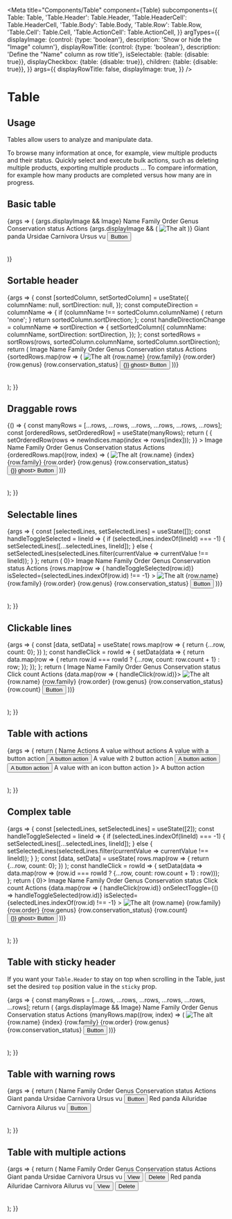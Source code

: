 
<Meta
  title="Components/Table"
  component={Table}
  subcomponents={{
    Table: Table,
    'Table.Header': Table.Header,
    'Table.HeaderCell': Table.HeaderCell,
    'Table.Body': Table.Body,
    'Table.Row': Table.Row,
    'Table.Cell': Table.Cell,
    'Table.ActionCell': Table.ActionCell,
  }}
  argTypes={{
    displayImage: {control: {type: 'boolean'}, description: 'Show or hide the "Image" column'},
    displayRowTitle: {control: {type: 'boolean'}, description: 'Define the "Name" column as row title'},
    isSelectable: {table: {disable: true}},
    displayCheckbox: {table: {disable: true}},
    children: {table: {disable: true}},
  }}
  args={{
    displayRowTitle: false,
    displayImage: true,
  }}
/>

# Table

## Usage

Tables allow users to analyze and manipulate data.

To browse many information at once, for example, view multiple products and their status.
Quickly select and execute bulk actions, such as deleting multiple products, exporting multiple products ...
To compare information, for example how many products are completed versus how many are in progress.

## Basic table

<Canvas>
  <Story name="Standard">
    {args => (
      <Table>
        <Table.Header>
          {args.displayImage && <Table.HeaderCell>Image</Table.HeaderCell>}
          <Table.HeaderCell>Name</Table.HeaderCell>
          <Table.HeaderCell>Family</Table.HeaderCell>
          <Table.HeaderCell>Order</Table.HeaderCell>
          <Table.HeaderCell>Genus</Table.HeaderCell>
          <Table.HeaderCell>Conservation status</Table.HeaderCell>
          <Table.HeaderCell>Actions</Table.HeaderCell>
        </Table.Header>
        <Table.Body>
          <Table.Row>
            {args.displayImage && (
              <Table.Cell>
                <Image src="https://picsum.photos/seed/akeneo/200/140" alt="The alt" />
              </Table.Cell>
            )}
            <Table.Cell rowTitle={args.displayRowTitle}>Giant panda</Table.Cell>
            <Table.Cell>Ursidae</Table.Cell>
            <Table.Cell>Carnivora</Table.Cell>
            <Table.Cell>Ursus</Table.Cell>
            <Table.Cell>
              <Badge level="warning">vu</Badge>
            </Table.Cell>
            <Table.ActionCell>
              <Button level="primary" ghost>
                Button
              </Button>
            </Table.ActionCell>
          </Table.Row>
        </Table.Body>
      </Table>
    )}
  </Story>
</Canvas>

<ArgsTable story="Standard" />

## Sortable header

<Canvas>
  <Story name="Sortable header">
    {args => {
      const [sortedColumn, setSortedColumn] = useState({
        columnName: null,
        sortDirection: null,
      });
      const computeDirection = columnName => {
        if (columnName !== sortedColumn.columnName) {
          return 'none';
        }
        return sortedColumn.sortDirection;
      };
      const handleDirectionChange = columnName => sortDirection => {
        setSortedColumn({
          columnName: columnName,
          sortDirection: sortDirection,
        });
      };
      const sortedRows = sortRows(rows, sortedColumn.columnName, sortedColumn.sortDirection);
      return (
        <Table>
          <Table.Header>
            <Table.HeaderCell>Image</Table.HeaderCell>
            <Table.HeaderCell
              isSortable={true}
              onDirectionChange={handleDirectionChange('name')}
              sortDirection={computeDirection('name')}
            >
              Name
            </Table.HeaderCell>
            <Table.HeaderCell
              isSortable={true}
              onDirectionChange={handleDirectionChange('family')}
              sortDirection={computeDirection('family')}
            >
              Family
            </Table.HeaderCell>
            <Table.HeaderCell>Order</Table.HeaderCell>
            <Table.HeaderCell>Genus</Table.HeaderCell>
            <Table.HeaderCell>Conservation status</Table.HeaderCell>
            <Table.HeaderCell>Actions</Table.HeaderCell>
          </Table.Header>
          <Table.Body>
            {sortedRows.map(row => (
              <Table.Row key={row.name}>
                <Table.Cell>
                  <Image src={row.image} alt="The alt" />
                </Table.Cell>
                <Table.Cell>{row.name}</Table.Cell>
                <Table.Cell>{row.family}</Table.Cell>
                <Table.Cell>{row.order}</Table.Cell>
                <Table.Cell>{row.genus}</Table.Cell>
                <Table.Cell>
                  <Badge level={row.conservation_status_level}>{row.conservation_status}</Badge>
                </Table.Cell>
                <Table.ActionCell>
                  <Button level="primary" onClick={() => {}} ghost>
                    Button
                  </Button>
                </Table.ActionCell>
              </Table.Row>
            ))}
          </Table.Body>
        </Table>
      );
    }}
  </Story>
</Canvas>

## Draggable rows

<Canvas>
  <Story name="Draggable rows">
    {() => {
      const manyRows = [...rows, ...rows, ...rows, ...rows, ...rows, ...rows];
      const [orderedRows, setOrderedRow] = useState(manyRows);
      return (
        <Scrollable height={500}>
          <Table
            isDragAndDroppable={true}
            onReorder={newIndices => {
              setOrderedRow(rows => newIndices.map(index => rows[index]));
            }}
          >
            <Table.Header>
              <Table.HeaderCell>Image</Table.HeaderCell>
              <Table.HeaderCell>Name</Table.HeaderCell>
              <Table.HeaderCell>Family</Table.HeaderCell>
              <Table.HeaderCell>Order</Table.HeaderCell>
              <Table.HeaderCell>Genus</Table.HeaderCell>
              <Table.HeaderCell>Conservation status</Table.HeaderCell>
              <Table.HeaderCell>Actions</Table.HeaderCell>
            </Table.Header>
            <Table.Body>
              {orderedRows.map((row, index) => (
                <Table.Row key={`${row.id}${index}`}>
                  <Table.Cell>
                    <Image src={row.image} alt="The alt" />
                  </Table.Cell>
                  <Table.Cell>
                    {row.name} {index}
                  </Table.Cell>
                  <Table.Cell>{row.family}</Table.Cell>
                  <Table.Cell>{row.order}</Table.Cell>
                  <Table.Cell>{row.genus}</Table.Cell>
                  <Table.Cell>
                    <Badge level={row.conservation_status_level}>{row.conservation_status}</Badge>
                  </Table.Cell>
                  <Table.ActionCell>
                    <Button level="primary" onClick={() => {}} ghost>
                      Button
                    </Button>
                  </Table.ActionCell>
                </Table.Row>
              ))}
            </Table.Body>
          </Table>
        </Scrollable>
      );
    }}
  </Story>
</Canvas>

## Selectable lines

<Canvas>
  <Story name="Selectable lines">
    {args => {
      const [selectedLines, setSelectedLines] = useState([]);
      const handleToggleSelected = lineId => {
        if (selectedLines.indexOf(lineId) === -1) {
          setSelectedLines([...selectedLines, lineId]);
        } else {
          setSelectedLines(selectedLines.filter(currentValue => currentValue !== lineId));
        }
      };
      return (
        <Table isSelectable={true} displayCheckbox={selectedLines.length > 0}>
          <Table.Header>
            <Table.HeaderCell>Image</Table.HeaderCell>
            <Table.HeaderCell>Name</Table.HeaderCell>
            <Table.HeaderCell>Family</Table.HeaderCell>
            <Table.HeaderCell>Order</Table.HeaderCell>
            <Table.HeaderCell>Genus</Table.HeaderCell>
            <Table.HeaderCell>Conservation status</Table.HeaderCell>
            <Table.HeaderCell>Actions</Table.HeaderCell>
          </Table.Header>
          <Table.Body>
            {rows.map(row => (
              <Table.Row
                key={row.id}
                onSelectToggle={() => handleToggleSelected(row.id)}
                isSelected={selectedLines.indexOf(row.id) !== -1}
              >
                <Table.Cell>
                  <Image src={row.image} alt="The alt" />
                </Table.Cell>
                <Table.Cell>{row.name}</Table.Cell>
                <Table.Cell>{row.family}</Table.Cell>
                <Table.Cell>{row.order}</Table.Cell>
                <Table.Cell>{row.genus}</Table.Cell>
                <Table.Cell>
                  <Badge level={row.conservation_status_level}>{row.conservation_status}</Badge>
                </Table.Cell>
                <Table.ActionCell>
                  <Button level="primary" ghost>
                    Button
                  </Button>
                </Table.ActionCell>
              </Table.Row>
            ))}
          </Table.Body>
        </Table>
      );
    }}
  </Story>
</Canvas>

## Clickable lines

<Canvas>
  <Story name="Clickable lines">
    {args => {
      const [data, setData] = useState(
        rows.map(row => {
          return {...row, count: 0};
        })
      );
      const handleClick = rowId => {
        setData(data => {
          return data.map(row => {
            return row.id === rowId ? {...row, count: row.count + 1} : row;
          });
        });
      };
      return (
        <Table>
          <Table.Header>
            <Table.HeaderCell>Image</Table.HeaderCell>
            <Table.HeaderCell>Name</Table.HeaderCell>
            <Table.HeaderCell>Family</Table.HeaderCell>
            <Table.HeaderCell>Order</Table.HeaderCell>
            <Table.HeaderCell>Genus</Table.HeaderCell>
            <Table.HeaderCell>Conservation status</Table.HeaderCell>
            <Table.HeaderCell>Click count</Table.HeaderCell>
            <Table.HeaderCell>Actions</Table.HeaderCell>
          </Table.Header>
          <Table.Body>
            {data.map(row => (
              <Table.Row key={row.id} onClick={() => handleClick(row.id)}>
                <Table.Cell>
                  <Image src={row.image} alt="The alt" />
                </Table.Cell>
                <Table.Cell>{row.name}</Table.Cell>
                <Table.Cell>{row.family}</Table.Cell>
                <Table.Cell>{row.order}</Table.Cell>
                <Table.Cell>{row.genus}</Table.Cell>
                <Table.Cell>
                  <Badge level={row.conservation_status_level}>{row.conservation_status}</Badge>
                </Table.Cell>
                <Table.Cell>{row.count}</Table.Cell>
                <Table.ActionCell>
                  <Button level="primary" ghost>
                    Button
                  </Button>
                </Table.ActionCell>
              </Table.Row>
            ))}
          </Table.Body>
        </Table>
      );
    }}
  </Story>
</Canvas>

## Table with actions
<Canvas>
  <Story name="Table with actions">
    {args => {
      return (
        <Table>
          <Table.Header>
            <Table.HeaderCell>Name</Table.HeaderCell>
            <Table.HeaderCell>Actions</Table.HeaderCell>
          </Table.Header>
          <Table.Body>
            <Table.Row>
              <Table.Cell>A value without actions</Table.Cell>
              <Table.ActionCell />
            </Table.Row>
            <Table.Row>
              <Table.Cell>A value with a button action</Table.Cell>
              <Table.ActionCell>
                <Button level="primary" ghost>
                  A button action
                </Button>
              </Table.ActionCell>
            </Table.Row>
            <Table.Row>
              <Table.Cell>A value with 2 button action</Table.Cell>
              <Table.ActionCell>
                <Button level="primary" ghost>
                  A button action
                </Button>
                <Button level="secondary" ghost>
                  A button action
                </Button>
              </Table.ActionCell>
            </Table.Row>
            <Table.Row>
              <Table.Cell>A value with an icon button action</Table.Cell>
              <Table.ActionCell>
                <IconButton level="primary" ghost icon={<DeleteIcon/>}>
                  A button action
                </IconButton>
              </Table.ActionCell>
            </Table.Row>
          </Table.Body>
        </Table>
      );
    }}
  </Story>
</Canvas>

## Complex table

<Canvas>
  <Story name="Complex table">
    {args => {
      const [selectedLines, setSelectedLines] = useState([2]);
      const handleToggleSelected = lineId => {
        if (selectedLines.indexOf(lineId) === -1) {
          setSelectedLines([...selectedLines, lineId]);
        } else {
          setSelectedLines(selectedLines.filter(currentValue => currentValue !== lineId));
        }
      };
      const [data, setData] = useState(
        rows.map(row => {
          return {...row, count: 0};
        })
      );
      const handleClick = rowId => {
        setData(data => data.map(row => (row.id === rowId ? {...row, count: row.count + 1} : row)));
      };
      return (
        <Table isSelectable={true} displayCheckbox={selectedLines.length > 0}>
          <Table.Header>
            <Table.HeaderCell>Image</Table.HeaderCell>
            <Table.HeaderCell>Name</Table.HeaderCell>
            <Table.HeaderCell>Family</Table.HeaderCell>
            <Table.HeaderCell>Order</Table.HeaderCell>
            <Table.HeaderCell>Genus</Table.HeaderCell>
            <Table.HeaderCell>Conservation status</Table.HeaderCell>
            <Table.HeaderCell>Click count</Table.HeaderCell>
            <Table.HeaderCell>Actions</Table.HeaderCell>
          </Table.Header>
          <Table.Body>
            {data.map(row => (
              <Table.Row
                key={row.id}
                onClick={() => handleClick(row.id)}
                onSelectToggle={() => handleToggleSelected(row.id)}
                isSelected={selectedLines.indexOf(row.id) !== -1}
              >
                <Table.Cell>
                  <Image src={row.image} alt="The alt" />
                </Table.Cell>
                <Table.Cell>{row.name}</Table.Cell>
                <Table.Cell>{row.family}</Table.Cell>
                <Table.Cell>{row.order}</Table.Cell>
                <Table.Cell>{row.genus}</Table.Cell>
                <Table.Cell>
                  <Badge level={row.conservation_status_level}>{row.conservation_status}</Badge>
                </Table.Cell>
                <Table.Cell>{row.count}</Table.Cell>
                <Table.ActionCell>
                  <Button level="primary" onClick={() => {}} ghost>
                    Button
                  </Button>
                </Table.ActionCell>
              </Table.Row>
            ))}
          </Table.Body>
        </Table>
      );
    }}
  </Story>
</Canvas>

## Table with sticky header

If you want your `Table.Header` to stay on top when scrolling in the Table, just set the desired `top` position value in the `sticky` prop.

<Canvas>
  <Story name="Sticky header">
    {args => {
      const manyRows = [...rows, ...rows, ...rows, ...rows, ...rows, ...rows];
      return (
        <Scrollable height={250}>
          <Table>
            <Table.Header sticky={0}>
              {args.displayImage && <Table.HeaderCell>Image</Table.HeaderCell>}
              <Table.HeaderCell>Name</Table.HeaderCell>
              <Table.HeaderCell>Family</Table.HeaderCell>
              <Table.HeaderCell>Order</Table.HeaderCell>
              <Table.HeaderCell>Genus</Table.HeaderCell>
              <Table.HeaderCell>Conservation status</Table.HeaderCell>
              <Table.HeaderCell>Actions</Table.HeaderCell>
            </Table.Header>
            <Table.Body>
              {manyRows.map((row, index) => (
                <Table.Row key={`${row.id}${index}`}>
                  <Table.Cell>
                    <Image src={row.image} alt="The alt" />
                  </Table.Cell>
                  <Table.Cell>
                    {row.name} {index}
                  </Table.Cell>
                  <Table.Cell>{row.family}</Table.Cell>
                  <Table.Cell>{row.order}</Table.Cell>
                  <Table.Cell>{row.genus}</Table.Cell>
                  <Table.Cell>
                    <Badge level={row.conservation_status_level}>{row.conservation_status}</Badge>
                  </Table.Cell>
                  <Table.ActionCell>
                    <Button level="primary" ghost>
                      Button
                    </Button>
                  </Table.ActionCell>
                </Table.Row>
              ))}
            </Table.Body>
          </Table>
        </Scrollable>
      );
    }}
  </Story>
</Canvas>

## Table with warning rows

<Canvas>
    <Story name="Warning rows">
        {args => {
            return (
                <Scrollable height={250}>
                    <Table hasWarningRows={true}>
                        <Table.Header sticky={0}>
                            <Table.HeaderCell>Name</Table.HeaderCell>
                            <Table.HeaderCell>Family</Table.HeaderCell>
                            <Table.HeaderCell>Order</Table.HeaderCell>
                            <Table.HeaderCell>Genus</Table.HeaderCell>
                            <Table.HeaderCell>Conservation status</Table.HeaderCell>
                            <Table.HeaderCell>Actions</Table.HeaderCell>
                        </Table.Header>
                        <Table.Body>
                            <Table.Row level="warning">
                                <Table.Cell rowTitle={args.displayRowTitle}>Giant panda</Table.Cell>
                                <Table.Cell>Ursidae</Table.Cell>
                                <Table.Cell>Carnivora</Table.Cell>
                                <Table.Cell>Ursus</Table.Cell>
                                <Table.Cell>
                                    <Badge level="warning">vu</Badge>
                                </Table.Cell>
                                <Table.ActionCell>
                                    <Button level="primary" ghost>
                                        Button
                                    </Button>
                                </Table.ActionCell>
                            </Table.Row>
                            <Table.Row>
                                <Table.Cell rowTitle={args.displayRowTitle}>Red panda</Table.Cell>
                                <Table.Cell>Ailuridae</Table.Cell>
                                <Table.Cell>Carnivora</Table.Cell>
                                <Table.Cell>Ailurus</Table.Cell>
                                <Table.Cell>
                                    <Badge level="warning">vu</Badge>
                                </Table.Cell>
                                <Table.ActionCell>
                                    <Button level="primary" ghost>
                                        Button
                                    </Button>
                                </Table.ActionCell>
                            </Table.Row>
                        </Table.Body>
                    </Table>
                </Scrollable>
            );
        }}
    </Story>
</Canvas>

## Table with multiple actions

<Canvas>
    <Story name="Multiple actions">
        {args => {
            return (
                <Scrollable height={250}>
                    <Table hasWarningRows={true}>
                        <Table.Header sticky={0}>
                            <Table.HeaderCell>Name</Table.HeaderCell>
                            <Table.HeaderCell>Family</Table.HeaderCell>
                            <Table.HeaderCell>Order</Table.HeaderCell>
                            <Table.HeaderCell>Genus</Table.HeaderCell>
                            <Table.HeaderCell>Conservation status</Table.HeaderCell>
                            <Table.HeaderCell>Actions</Table.HeaderCell>
                        </Table.Header>
                        <Table.Body>
                            <Table.Row level="warning">
                                <Table.Cell rowTitle={args.displayRowTitle}>Giant panda</Table.Cell>
                                <Table.Cell>Ursidae</Table.Cell>
                                <Table.Cell>Carnivora</Table.Cell>
                                <Table.Cell>Ursus</Table.Cell>
                                <Table.Cell>
                                    <Badge level="warning">vu</Badge>
                                </Table.Cell>
                                <Table.ActionCell>
                                    <Button level="primary" ghost>
                                        View
                                    </Button>
                                    <Button level="danger" ghost>
                                        Delete
                                    </Button>
                                </Table.ActionCell>
                            </Table.Row>
                            <Table.Row>
                                <Table.Cell rowTitle={args.displayRowTitle}>Red panda</Table.Cell>
                                <Table.Cell>Ailuridae</Table.Cell>
                                <Table.Cell>Carnivora</Table.Cell>
                                <Table.Cell>Ailurus</Table.Cell>
                                <Table.Cell>
                                    <Badge level="warning">vu</Badge>
                                </Table.Cell>
                                <Table.ActionCell>
                                    <Button level="primary" ghost>
                                        View
                                    </Button>
                                    <Button level="danger" ghost>
                                        Delete
                                    </Button>
                                </Table.ActionCell>
                            </Table.Row>
                        </Table.Body>
                    </Table>
                </Scrollable>
            );
        }}
    </Story>
</Canvas>
